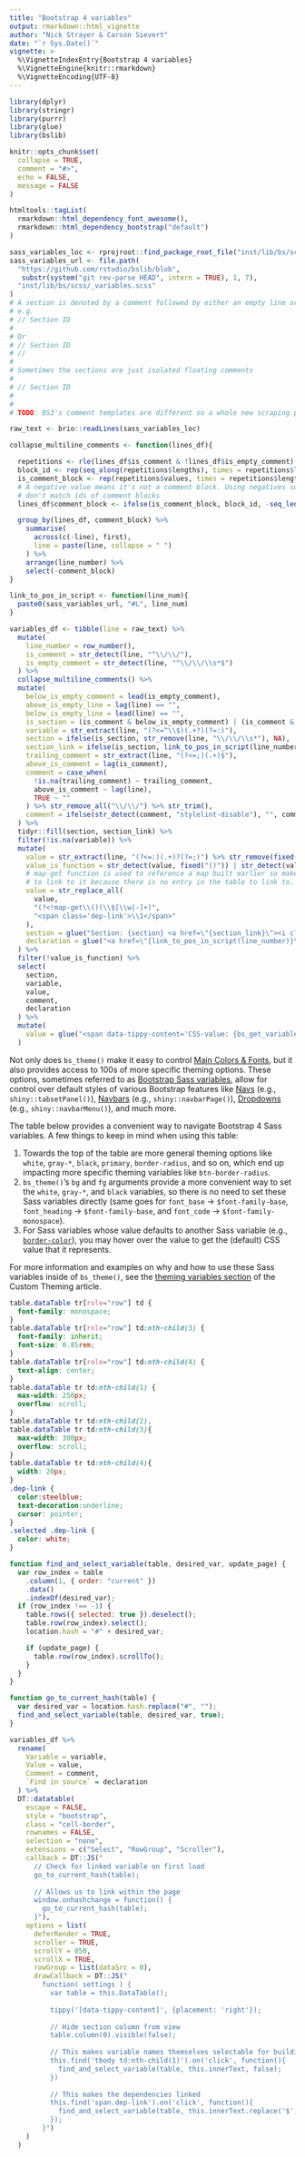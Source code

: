 ```yaml
---
title: "Bootstrap 4 variables"
output: rmarkdown::html_vignette
author: "Nick Strayer & Carson Sievert"
date: "`r Sys.Date()`"
vignette: >
  %\VignetteIndexEntry{Bootstrap 4 variables}
  %\VignetteEngine{knitr::rmarkdown}
  %\VignetteEncoding{UTF-8}
---
```


<script src="https://unpkg.com/@popperjs/core@2"></script>
<script src="https://unpkg.com/tippy.js@6"></script>

```r
library(dplyr)
library(stringr)
library(purrr)
library(glue)
library(bslib)

knitr::opts_chunk$set(
  collapse = TRUE,
  comment = "#>",
  echo = FALSE, 
  message = FALSE
)

htmltools::tagList(
  rmarkdown::html_dependency_font_awesome(),
  rmarkdown::html_dependency_bootstrap("default")
)
```

```r
sass_variables_loc <- rprojroot::find_package_root_file("inst/lib/bs/scss/_variables.scss")
sass_variables_url <- file.path(
  "https://github.com/rstudio/bslib/blob", 
   substr(system("git rev-parse HEAD", intern = TRUE), 1, 7),
  "inst/lib/bs/scss/_variables.scss"
)
# A section is denoted by a comment followed by either an empty line or an empty comment.
# e.g.
# // Section ID
#
# Or
# // Section ID
# //
#
# Sometimes the sections are just isolated floating comments
#
# // Section ID
#
#
# TODO: BS3's comment templates are different so a whole new scraping pipeline is needed

raw_text <- brio::readLines(sass_variables_loc)

collapse_multiline_comments <- function(lines_df){

  repetitions <- rle(lines_df$is_comment & !lines_df$is_empty_comment)
  block_id <- rep(seq_along(repetitions$lengths), times = repetitions$lengths)
  is_comment_block <- rep(repetitions$values, times = repetitions$lengths)
  # A negative value means it's not a comment block. Using negatives so we
  # don't match ids of comment blocks
  lines_df$comment_block <- ifelse(is_comment_block, block_id, -seq_len(nrow(lines_df)))

  group_by(lines_df, comment_block) %>%
    summarise(
      across(c(-line), first),
      line = paste(line, collapse = " ")
    ) %>%
    arrange(line_number) %>%
    select(-comment_block)
}

link_to_pos_in_script <- function(line_num){
  paste0(sass_variables_url, "#L", line_num)
}

variables_df <- tibble(line = raw_text) %>%
  mutate(
    line_number = row_number(),
    is_comment = str_detect(line, "^\\/\\/"),
    is_empty_comment = str_detect(line, "^\\/\\/\\s*$")
  ) %>%
  collapse_multiline_comments() %>%
  mutate(
    below_is_empty_comment = lead(is_empty_comment),
    above_is_empty_line = lag(line) == "",
    below_is_empty_line = lead(line) == "",
    is_section = (is_comment & below_is_empty_comment) | (is_comment & above_is_empty_line & below_is_empty_line),
    variable = str_extract(line, "(?<=^\\$)(.+?)(?=:)"),
    section = ifelse(is_section, str_remove(line, "\\/\\/\\s*"), NA),
    section_link = ifelse(is_section, link_to_pos_in_script(line_number), NA),
    trailing_comment = str_extract(line, "(?<=;)(.+)$"),
    above_is_comment = lag(is_comment),
    comment = case_when(
      !is.na(trailing_comment) ~ trailing_comment,
      above_is_comment ~ lag(line),
      TRUE ~ ""
    ) %>% str_remove_all("\\/\\/") %>% str_trim(),
    comment = ifelse(str_detect(comment, "stylelint-disable"), "", comment)
  ) %>%
  tidyr::fill(section, section_link) %>%
  filter(!is.na(variable)) %>%
  mutate(
    value = str_extract(line, "(?<=:)(.+)?(?=;)") %>% str_remove(fixed("!default")) %>% str_trim(),
    value_is_function = str_detect(value, fixed("()")) | str_detect(value, "\\($"),
    # map-get function is used to reference a map built earlier so make sure not
    # to link to it because there is no entry in the table to link to.
    value = str_replace_all(
      value,
      "(?<!map-get\\()(\\$[\\w|-]+)",
      "<span class='dep-link'>\\1</span>"
    ),
    section = glue("Section: {section} <a href=\"{section_link}\"><i class=\"fas fa-external-link-alt\"></i></a>"),
    declaration = glue("<a href=\"{link_to_pos_in_script(line_number)}\"><i class=\"fas fa-external-link-alt\"></i></a>")
  ) %>%
  filter(!value_is_function) %>%
  select(
    section,
    variable,
    value,
    comment,
    declaration
  ) %>% 
  mutate(
    value = glue("<span data-tippy-content='CSS-value: {bs_get_variables(bs_theme(), variable)}'> {value} </span>")
  )
```

Not only does `bs_theme()` make it easy to control [Main Colors & Fonts](theming.html#main-colors), but it also provides access to 100s of more specific theming options. These options, sometimes referred to as [Bootstrap Sass variables](https://getbootstrap.com/docs/4.4/getting-started/theming/#variable-defaults), allow for control over default styles of various Bootstrap features like [Navs](#nav-link-padding-y) (e.g., `shiny::tabsetPanel()`), [Navbars](#navbar-padding-y) (e.g., `shiny::navbarPage()`), [Dropdowns](#dropdown-min-width) (e.g., `shiny::navbarMenu()`), and much more.

The table below provides a convenient way to navigate Bootstrap 4 Sass variables. A few things to keep in mind when using this table:

1. Towards the top of the table are more general theming options like `white`, `gray-*`, `black`, `primary`, `border-radius`, and so on, which end up impacting more specific theming variables like `btn-border-radius`.
2. `bs_theme()`'s `bg` and `fg` arguments provide a more convenient way to set the `white`, `gray-*`, and `black` variables, so there is no need to set these Sass variables directly (same goes for `font_base` -> `$font-family-base`, `font_heading` -> `$font-family-base`, and `font_code` -> `$font-family-monospace`).
3. For Sass variables whose value defaults to another Sass variable (e.g., [`border-color`](bs4-variables.html#border-color)), you may hover over the value to get the (default) CSS value that it represents.

For more information and examples on why and how to use these Sass variables inside of `bs_theme()`, see the [theming variables section](theming.html#sass-variables) of the Custom Theming article.

```css
table.dataTable tr[role="row"] td {
  font-family: monospace;
}
table.dataTable tr[role="row"] td:nth-child(3) {
  font-family: inherit;
  font-size: 0.85rem;
}
table.dataTable tr[role="row"] td:nth-child(4) {
  text-align: center;
}
table.dataTable tr td:nth-child(1) {
  max-width: 250px;
  overflow: scroll;
}
table.dataTable tr td:nth-child(2),
table.dataTable tr td:nth-child(3){
  max-width: 300px;
  overflow: scroll;
}
table.dataTable tr td:nth-child(4){
  width: 20px;
}
.dep-link {
  color:steelblue; 
  text-decoration:underline;
  cursor: pointer;
}
.selected .dep-link {
  color: white;
}
```


```js
function find_and_select_variable(table, desired_var, update_page) {
  var row_index = table
    .column(1, { order: "current" })
    .data()
    .indexOf(desired_var);
  if (row_index !== -1) {
    table.rows({ selected: true }).deselect();
    table.row(row_index).select();
    location.hash = "#" + desired_var;

    if (update_page) {
      table.row(row_index).scrollTo();
    }
  }
}

function go_to_current_hash(table) {
  var desired_var = location.hash.replace("#", "");
  find_and_select_variable(table, desired_var, true);
}
```


```r
variables_df %>%
  rename(
    Variable = variable,
    Value = value,
    Comment = comment,
    `Find in source` = declaration
  ) %>% 
  DT::datatable(
    escape = FALSE,
    style = "bootstrap",
    class = "cell-border",
    rownames = FALSE,
    selection = "none",
    extensions = c("Select", "RowGroup", "Scroller"),
    callback = DT::JS("
      // Check for linked variable on first load                    
      go_to_current_hash(table);
      
      // Allows us to link within the page
      window.onhashchange = function() {
        go_to_current_hash(table);
      }"),
    options = list(
      deferRender = TRUE,
      scroller = TRUE,
      scrollY = 850,
      scrollX = TRUE,
      rowGroup = list(dataSrc = 0),
      drawCallback = DT::JS("
        function( settings ) {
          var table = this.DataTable();
        
          tippy('[data-tippy-content]', {placement: 'right'});
        
          // Hide section column from view
          table.column(0).visible(false);
          
          // This makes variable names themselves selectable for building urls etc  
          this.find('tbody td:nth-child(1)').on('click', function(){
            find_and_select_variable(table, this.innerText, false);
          })
        
          // This makes the dependencies linked
          this.find('span.dep-link').on('click', function(){
            find_and_select_variable(table, this.innerText.replace('$', ''), true);
          });
        }")
    )
  )
```
